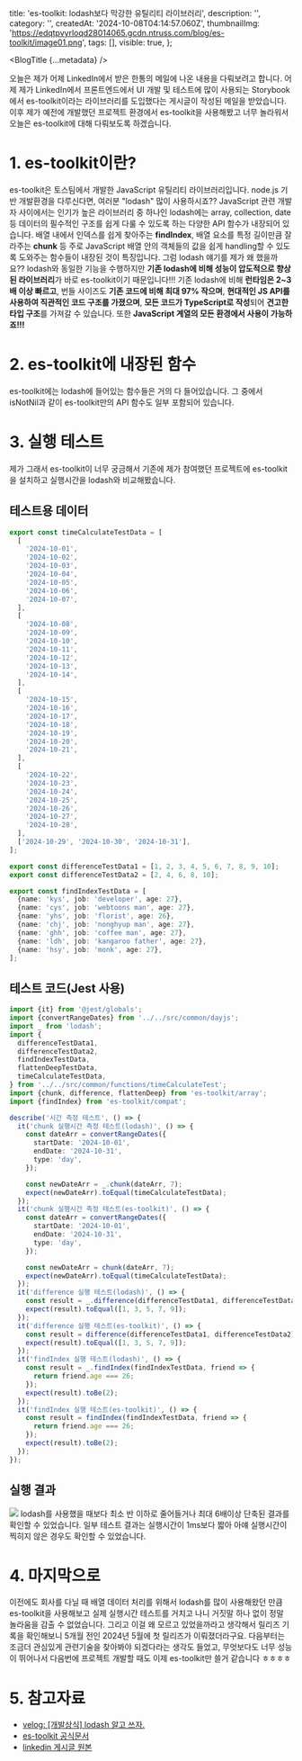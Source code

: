   title: 'es-toolkit: lodash보다 막강한 유틸리티 라이브러리',
  description: '',
  category: '',
  createdAt: '2024-10-08T04:14:57.060Z',
  thumbnailImg:
    'https://edqtpvyrloqd28014065.gcdn.ntruss.com/blog/es-toolkit/image01.png',
  tags: [],
  visible: true,
};

<BlogTitle {...metadata} />

오늘은 제가 어제 LinkedIn에서 받은 한통의 메일에 나온 내용을 다뤄보려고 합니다.
어제 제가 LinkedIn에서 프론트엔드에서 UI 개발 및 테스트에 많이 사용되는 Storybook에서 es-toolkit이라는 라이브러리를 도입했다는 게시글이 작성된 메일을 받았습니다. 이후 제가 예전에 개발했던 프로젝트 환경에서 es-toolkit을 사용해봤고 너무 놀라워서 오늘은 es-toolkit에 대해 다뤄보도록 하겠습니다.

# 1. es-toolkit이란?

es-toolkit은 토스팀에서 개발한 JavaScript 유틸리티 라이브러리입니다.
node.js 기반 개발환경을 다루신다면, 여러분 "lodash" 많이 사용하시죠?? JavaScript 관련 개발자 사이에서는 인기가 높은 라이브러리 중 하나인 lodash에는 array, collection, date 등 데이터의 필수적인 구조를 쉽게 다룰 수 있도록 하는 다양한 API 함수가 내장되어 있습니다. 배열 내에서 인덱스를 쉽게 찾아주는 **findIndex**, 배열 요소를 특정 길이만큼 잘라주는 **chunk** 등 주로 JavaScript 배열 안의 객체들의 값을 쉽게 handling할 수 있도록 도와주는 함수들이 내장된 것이 특징입니다.
그럼 lodash 얘기를 제가 왜 했을까요??
lodash와 동일한 기능을 수행하지만 **기존 lodash에 비해 성능이 압도적으로 향상된 라이브러리**가 바로 es-toolkit이기 때문입니다!!!
기존 lodash에 비해 **런타임은 2~3배 이상 빠르고**, 번들 사이즈도 **기존 코드에 비해 최대 97% 작으며**, **현대적인 JS API를 사용하여 직관적인 코드 구조를 가졌으며**, **모든 코드가 TypeScript로 작성**되어 **견고한 타입 구조**를 가져갈 수 있습니다. 또한 **JavaScript 계열의 모든 환경에서 사용이 가능하죠!!!**

# 2. es-toolkit에 내장된 함수

es-toolkit에는 lodash에 들어있는 함수들은 거의 다 들어있습니다. 그 중에서 isNotNil과 같이 es-toolkit만의 API 함수도 일부 포함되어 있습니다.

# 3. 실행 테스트

제가 그래서 es-toolkit이 너무 궁금해서 기존에 제가 참여했던 프로젝트에 es-toolkit을 설치하고 실행시간을 lodash와 비교해봤습니다.

## 테스트용 데이터

```typescript
export const timeCalculateTestData = [
  [
    '2024-10-01',
    '2024-10-02',
    '2024-10-03',
    '2024-10-04',
    '2024-10-05',
    '2024-10-06',
    '2024-10-07',
  ],
  [
    '2024-10-08',
    '2024-10-09',
    '2024-10-10',
    '2024-10-11',
    '2024-10-12',
    '2024-10-13',
    '2024-10-14',
  ],
  [
    '2024-10-15',
    '2024-10-16',
    '2024-10-17',
    '2024-10-18',
    '2024-10-19',
    '2024-10-20',
    '2024-10-21',
  ],
  [
    '2024-10-22',
    '2024-10-23',
    '2024-10-24',
    '2024-10-25',
    '2024-10-26',
    '2024-10-27',
    '2024-10-28',
  ],
  ['2024-10-29', '2024-10-30', '2024-10-31'],
];

export const differenceTestData1 = [1, 2, 3, 4, 5, 6, 7, 8, 9, 10];
export const differenceTestData2 = [2, 4, 6, 8, 10];

export const findIndexTestData = [
  {name: 'kys', job: 'developer', age: 27},
  {name: 'cys', job: 'webtoons man', age: 27},
  {name: 'yhs', job: 'florist', age: 26},
  {name: 'chj', job: 'nonghyup man', age: 27},
  {name: 'ghh', job: 'coffee man', age: 27},
  {name: 'ldh', job: 'kangaroo father', age: 27},
  {name: 'hsy', job: 'monk', age: 27},
];
```

## 테스트 코드(Jest 사용)

```typescript
import {it} from '@jest/globals';
import {convertRangeDates} from '../../src/common/dayjs';
import _ from 'lodash';
import {
  differenceTestData1,
  differenceTestData2,
  findIndexTestData,
  flattenDeepTestData,
  timeCalculateTestData,
} from '../../src/common/functions/timeCalculateTest';
import {chunk, difference, flattenDeep} from 'es-toolkit/array';
import {findIndex} from 'es-toolkit/compat';

describe('시간 측정 테스트', () => {
  it('chunk 실행시간 측정 테스트(lodash)', () => {
    const dateArr = convertRangeDates({
      startDate: '2024-10-01',
      endDate: '2024-10-31',
      type: 'day',
    });

    const newDateArr = _.chunk(dateArr, 7);
    expect(newDateArr).toEqual(timeCalculateTestData);
  });
  it('chunk 실행시간 측정 테스트(es-toolkit)', () => {
    const dateArr = convertRangeDates({
      startDate: '2024-10-01',
      endDate: '2024-10-31',
      type: 'day',
    });

    const newDateArr = chunk(dateArr, 7);
    expect(newDateArr).toEqual(timeCalculateTestData);
  });
  it('difference 실행 테스트(lodash)', () => {
    const result = _.difference(differenceTestData1, differenceTestData2);
    expect(result).toEqual([1, 3, 5, 7, 9]);
  });
  it('difference 실행 테스트(es-toolkit)', () => {
    const result = difference(differenceTestData1, differenceTestData2);
    expect(result).toEqual([1, 3, 5, 7, 9]);
  });
  it('findIndex 실행 테스트(lodash)', () => {
    const result = _.findIndex(findIndexTestData, friend => {
      return friend.age === 26;
    });
    expect(result).toBe(2);
  });
  it('findIndex 실행 테스트(es-toolkit)', () => {
    const result = findIndex(findIndexTestData, friend => {
      return friend.age === 26;
    });
    expect(result).toBe(2);
  });
});
```

## 실행 결과

![](https://edqtpvyrloqd28014065.gcdn.ntruss.com/blog/es-toolkit/image02.png)
lodash를 사용했을 때보다 최소 반 이하로 줄어들거나 최대 6배이상 단축된 결과를 확인할 수 있었습니다. 일부 테스트 결과는 실행시간이 1ms보다 짧아 아얘 실행시간이 찍히지 않은 경우도 확인할 수 있었습니다.

# 4. 마지막으로

이전에도 회사를 다닐 때 배열 데이터 처리를 위해서 lodash를 많이 사용해왔던 만큼 es-toolkit을 사용해보고 실제 실행시간 테스트를 거치고 나니 거짓말 하나 없이 정말 놀라움을 감출 수 없었습니다. 그리고 이걸 왜 모르고 있었을까라고 생각해서 릴리즈 기록을 확인해보니 5개월 전인 2024년 5월에 첫 릴리즈가 이뤄졌더라구요. 다음부터는 조금더 관심있게 관련기술을 찾아봐야 되겠다라는 생각도 들었고, 무엇보다도 너무 성능이 뛰어나서 다음번에 프로젝트 개발할 때도 이제 es-toolkit만 쓸거 같습니다 ㅎㅎㅎㅎ

# 5. 참고자료

- [velog: [개발상식] lodash 알고 쓰자.](https://velog.io/@kysung95/%EC%A7%A4%EB%A7%89%EA%B8%80-lodash-%EC%95%8C%EA%B3%A0-%EC%93%B0%EC%9E%90)
- [es-toolkit 공식문서](https://es-toolkit.slash.page/ko/)
- [linkedin 게시글 원본](https://www.linkedin.com/posts/evan-moon_core-replace-lodash-with-es-toolkit-activity-7246326056763211776-TLrW?utm_source=share&utm_medium=member_desktop)
